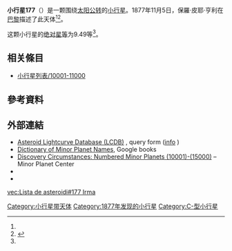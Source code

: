 {{Infobox planet
 | minorplanet     = yes
 | name            = 177 Irma
 | background      = #D6D6D6
 | image = 
 | image_size      = 
 | caption         =
 | discovery_ref   =  <ref name="MPC-object" />
 | discoverer      = [[保羅·皮耶·亨利|保羅·皮耶·亨利]]
 | discovery_site  = [[巴黎|巴黎]]
 | discovered      = 1877年11月5日
 | mpc_name        = 177 Irma
 | alt_names       = 177 Irma
 | pronounced      = 
 | named_after     = <ref name="MPC-object" />
 | mp_category     = [[主帶小行星|主帶小行星]] <ref name="MPC-object" /><ref name="jpldata" />
 | orbit_ref       = <ref name="a">[http://ssd.jpl.nasa.gov/sbdb.cgi?sstr=177 177] {{Wayback|url=http://ssd.jpl.nasa.gov/sbdb.cgi?sstr=177 |date=20140817052453 }}，小行星數據庫瀏覽器（JPL Small-Body Database Browser）－[[美国国家航空航天局|美国国家航空航天局]]喷气推进实验室</ref>
 | epoch           = 2018-03-23.0（[[儒略日|JD]] 2458200.5）
 | uncertainty     = 0
 | observation_arc = 
 | aphelion = {{convert|3.426|AU|km|3|abbr=on|lk=out}}
 | perihelion      = {{convert|2.1162671|AU|km|3|abbr=on}}
 | semimajor       = 2.7713492
 | eccentricity    = 0.2363766
 | period          = 4.61[[儒略年|yr]]
 | mean_anomaly    = 170.26184[[度|°]]
 | mean_motion     = {{Deg2DMS|0.21363230|sup=ms}} / day
 | inclination     = 1.38643
 | asc_node        = 347.51685°
 | arg_peri        = 38.38479
 | mean_diameter   = 
 | rotation        = 
 | albedo          =
 | spectral_type   =
 | abs_magnitude   = 9.49<ref name="jpldata" />
}}
'''小行星177'''（{{lang-en|177 Irma}}）是一颗围绕[[太阳|太阳]][[公转|公转]]的[[小行星|小行星]]。1877年11月5日，保羅·皮耶·亨利在[[巴黎|巴黎]]描述了此天体<ref name="a" /><ref>{{cite news|title=小行星列表|url=http://cfa-www.harvard.edu/iau/lists/NumberedMPs.txt|accessdate=2018-10-19|newspaper=哈佛大学|archive-date=2008-05-17|archive-url=https://web.archive.org/web/20080517010638/http://cfa-www.harvard.edu/iau/lists/NumberedMPs.txt|dead-url=no}}</ref>。

这颗小行星的[[绝对星等|绝对星等]]为9.49等<ref name="a" />。

== 相关條目 ==
*[[小行星列表/10001-11000|小行星列表/10001-11000]]

== 參考資料 ==
{{reflist|refs=

<ref name="jpldata">{{cite web
 |type         = 2018-01-26 last obs.
 |title        = JPL Small-Body Database Browser:177 Irma-177 Irma
 |url          = https://ssd.jpl.nasa.gov/sbdb.cgi?sstr=177
 |publisher    = [[Jet_Propulsion_Laboratory|Jet Propulsion Laboratory]]
 |accessdate   = 28 March 2018
 |archive-date = 2012-03-10
 |archive-url  = https://www.webcitation.org/663ddC4D6?url=https://ssd.jpl.nasa.gov/sbdb.cgi?sstr=177
 |dead-url     = no
}}</ref>

<ref name="MPC-object">{{cite web
  |title      = 177 Irma
  |work      = Minor Planet Center
  |url      = https://www.minorplanetcenter.net/db_search/show_object?object_id=177
  |accessdate      = 28 March 2018
  |archive-date      = 2016-03-04
  |archive-url      = https://web.archive.org/web/20160304114152/http://minorplanetcenter.net/db_search/show_object?object_id=177
  |dead-url      = no
  }}</ref>

}}

==  外部連結 ==
* [http://www.minorplanet.info/PHP/lcdbsummaryquery.php Asteroid Lightcurve Database (LCDB)] {{Wayback|url=http://www.minorplanet.info/PHP/lcdbsummaryquery.php |date=20171210173955 }}, query form ([http://www.minorplanet.info/lightcurvedatabase.html info] {{Wayback|url=http://www.minorplanet.info/lightcurvedatabase.html |date=20171216050541 }})
* [https://books.google.com/books?id=aeAg1X7afOoC&pg Dictionary of Minor Planet Names], Google books
* [http://www.minorplanetcenter.net/iau/lists/NumberedMPs010001.html Discovery Circumstances: Numbered Minor Planets (10001)-(15000)] {{Wayback|url=http://www.minorplanetcenter.net/iau/lists/NumberedMPs010001.html |date=20180612162317 }} – Minor Planet Center
* {{AstDys|177}}
* {{JPL small body}}

{{Minor Planet Number|[[小行星176|小行星176]]|[[小行星178|小行星178]]}}
{{小天体}}

[[Category:小行星带天体|Category:小行星带天体]]
[[Category:1877年发现的小行星|Category:1877年发现的小行星]]
[[Category:C-型小行星|Category:C-型小行星]]

[[vec:Lista_de_asteroidi#177_Irma|vec:Lista de asteroidi#177 Irma]]